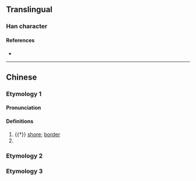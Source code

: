 {{character info/new}}
==Translingual==

===Han character===
{{Han char|rn=85|rad=水|as=06|sn=9|four=38134|canj=ETK|ids=⿰氵关}}

====References====
* {{Han ref|kx=0623.150|dkj=17441|hdz=31616.020|uh=6D42|ud=27970|bh=CF7E|bd=53118}}

----

==Chinese==

===Etymology 1===
{{zh-forms}}

====Pronunciation====
{{zh-pron
|m=yì
|c=jat6
|mc=
|oc=
|ma=
|cat=n,a,v
}}

====Definitions====
{{zh-hanzi}}

# {{†}} [[shore]]; [[border]]
# {{zh-alt-form|泆}}

===Etymology 2===
{{zh-see|灌|ss}}
===Etymology 3===
{{zh-see|盥|ss}}